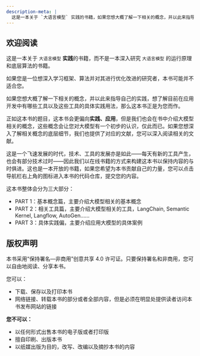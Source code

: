 ```yaml
---
description-meta: |
  这是一本关于 `大语言模型` 实践的书籍，如果您想大概了解一下相关的概念，并以此来指导自己的实践，想了解目前在应用开发中有哪些工具以及这些工具的具体实践用法，那么这本书正式为您而作。
---
```


## 欢迎阅读 {.unnumbered}
这是一本关于 `大语言模型` **实践**的书籍，而不是一本深入研究 `大语言模型` 的运行原理和底层算法的书籍。

如果您是一位想深入学习框架、算法并对其进行优化改进的研究者，本书可能并不适合您。

如果您想大概了解一下相关的概念，并以此来指导自己的实践，想了解目前在应用开发中有哪些工具以及这些工具的具体实践用法，那么这本书正是为您而作。

正如这本书的题目，这本书会更偏向**实践、应用**，但是我们也会在书中介绍大模型相关的概念，这些概念会让您对大模型有一个初步的认识，仅此而已。如果您想深入了解相关概念的底层细节，我们也提供了对应的文献，您可以深入阅读相关的文献。

这是一个飞速发展的时代，技术、工具的发展亦是如此——每天有新的工具产生，也会有部分技术过时——因此我们以在线书籍的方式来构建这本书以保持内容的与时俱进。这也是一本开放的书籍，如果您希望为本书贡献自己的力量，您可以点击导航栏右上角的图标进入本书的代码仓库，提交您的内容。

这本书整体会分为三大部分：

* PART 1：基本概念篇，主要介绍大模型相关的基本概念
* PART 2：相关工具篇，主要介绍大模型相关的工具，LangChain, Semantic Kernel, Langflow, AutoGen……
* PART 3：具体实践偏，主要介绍应用大模型的具体案例

## 版权声明
本书采用“保持署名—非商用”创意共享 4.0 许可证。只要保持署名和非商用，您可以自由地阅读、分享本书。

您可以：

* 下载、保存以及打印本书
* 网络链接、转载本书的部分或者全部内容，但是必须在明显处提供读者访问本书发布网站的链接

**您不可以：**

* 以任何形式出售本书的电子版或者打印版
* 擅自印刷、出版本书
* 以纸媒出版为目的，改写、改编以及摘抄本书的内容
